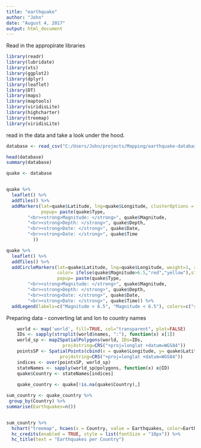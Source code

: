 ```yaml
---
title: "earthquake"
author: "John"
date: "August 4, 2017"
output: html_document
---
```


Read in the appropirate libraries 
```r
library(readr)
library(lubridate)
library(xts)
library(ggplot2)
library(dplyr)
library(leaflet)
library(DT)
library(maps)
library(maptools)
library(viridisLite)
library(highcharter)
library(treemap)
library(viridisLite)

```

read in the data and take a look under the hood. 
```r
database <- read_csv("C:/Users/John/projects/Mapping/earthquake-database/database.csv")

head(database)
summary(database)

```
```r

quake <- database


quake %>%
  leaflet() %>%
  addTiles() %>%
  addMarkers(lat=quake$Latitude, lng=quake$Longitude, clusterOptions = markerClusterOptions(),
             popup= paste(quake$Type,
        "<br><strong>Magnitude: </strong>", quake$Magnitude,
        "<br><strong>Depth: </strong>", quake$Depth,
        "<br><strong>Date: </strong>", quake$Date,
        "<br><strong>Date: </strong>", quake$Time
          ))
```


```r
quake %>%
  leaflet() %>%
  addTiles() %>%
  addCircleMarkers(lat=quake$Latitude, lng=quake$Longitude, weight=1, radius=1,
                   color= ifelse(quake$Magnitude>6.5,"red","yellow"),stroke=TRUE,
                   popup= paste(quake$Type,
        "<br><strong>Magnitude: </strong>", quake$Magnitude,
        "<br><strong>Depth: </strong>", quake$Depth,
        "<br><strong>Date: </strong>", quake$Date,
        "<br><strong>Date: </strong>", quake$Time)) %>%
  addLegend(labels=c("Magnitude > 6.5", "Magnitude < 6.5"), colors=c("red","yellow"))
```
Preparing data - converting lat and lon to country names 
```r
    world <- map('world', fill=TRUE, col="transparent", plot=FALSE)
    IDs <- sapply(strsplit(world$names, ":"), function(x) x[1])
    world_sp <- map2SpatialPolygons(world, IDs=IDs,
                     proj4string=CRS("+proj=longlat +datum=WGS84"))
    pointsSP <- SpatialPoints(cbind(x = quake$Longitude, y= quake$Latitude), 
                    proj4string=CRS("+proj=longlat +datum=WGS84"))
    indices <- over(pointsSP, world_sp)
    stateNames <- sapply(world_sp@polygons, function(x) x@ID)
    quake$Country <- stateNames[indices]
    
    quake_country <- quake[!is.na(quake$Country),]
```


```r

sum_country <- quake_country %>%
 group_by(Country) %>%
summarise(Earthquakes=n())


sum_country %>%
  hchart("treemap", hcaes(x = Country, value = Earthquakes, color=Earthquakes)) %>%
  hc_credits(enabled = TRUE, style = list(fontSize = "10px")) %>%
  hc_title(text = "Earthquakes per Country")

```
